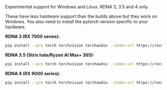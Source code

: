 <Warning>
Experimental support for Windows and Linux. RDNA 3, 3.5 and 4 only.

These have less hardware support than the builds above but they work on Windows. You also need to install the pytorch version specific to your hardware.
</Warning>

**RDNA 3 (RX 7000 series):**

```bash
pip install --pre torch torchvision torchaudio --index-url https://rocm.nightlies.amd.com/v2/gfx110X-dgpu/
```

**RDNA 3.5 (Strix halo/Ryzen AI Max+ 365):**

```bash
pip install --pre torch torchvision torchaudio --index-url https://rocm.nightlies.amd.com/v2/gfx1151/
```

**RDNA 4 (RX 9000 series):**

```bash
pip install --pre torch torchvision torchaudio --index-url https://rocm.nightlies.amd.com/v2/gfx120X-all/
```
